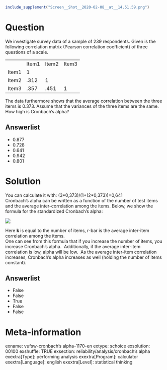 ```r
include_supplement("Screen__Shot__2020-02-08__at__14.51.59.png")
```

Question
========
We investigate survey data of a sample of 239 respondents. Given is the
following correlation matrix (Pearson correlation coefficient) of three
questions of a scale.  
  

<table>
<colgroup>
<col style="width: 25%" />
<col style="width: 25%" />
<col style="width: 25%" />
<col style="width: 25%" />
</colgroup>
<tbody>
<tr class="odd">
<td class="tvcss_2"><br />
</td>
<td class="tvcss_3">Item1</td>
<td class="tvcss_4">Item2</td>
<td class="tvcss_4">Item3</td>
</tr>
<tr class="even">
<td class="tvcss_2">Item1<br />
</td>
<td class="tvcss_3">1<br />
</td>
<td class="tvcss_4"><br />
</td>
<td class="tvcss_4"><br />
</td>
</tr>
<tr class="odd">
<td class="tvcss_2">Item2</td>
<td class="tvcss_3">.312</td>
<td class="tvcss_4">1</td>
<td class="tvcss_4"><br />
</td>
</tr>
<tr class="even">
<td class="tvcss_2">Item3</td>
<td class="tvcss_3">.357</td>
<td class="tvcss_4">.451</td>
<td class="tvcss_4">1</td>
</tr>
</tbody>
</table>

  
The data furthermore shows that the average correlation between the
three items is 0.373. Assume that the variances of the three items are
the same. How high is Cronbach's alpha?

Answerlist
----------
* 0.877
* 0.728
* 0.641
* 0.942
* 0.801

Solution
========





You can calculate it with: (3\*0,373)/(1+(2\*0,373))=0,641  
Cronbach’s alpha can be written as a function of the number of test
items and the average inter-correlation among the items. Below, we show
the formula for the standardized Cronbach’s alpha:  
  
![](Screen__Shot__2020-02-08__at__14.51.59.png)
  
Here **k** is equal to the number of items, r-bar is the average
inter-item correlation among the items.  
One can see from this formula that if you increase the number of items,
you increase Cronbach’s alpha.  Additionally, if the average inter-item
correlation is low, alpha will be low.  As the average inter-item
correlation increases, Cronbach’s alpha increases as well (holding the
number of items constant).



Answerlist
----------
* False
* False
* True
* False
* False

Meta-information
================
exname: vufsw-cronbach's alpha-1170-en
extype: schoice
exsolution: 00100
exshuffle: TRUE
exsection: reliability/analysis/cronbach's alpha
exextra[Type]: performing analysis
exextra[Program]: calculator
exextra[Language]: english
exextra[Level]: statistical thinking

